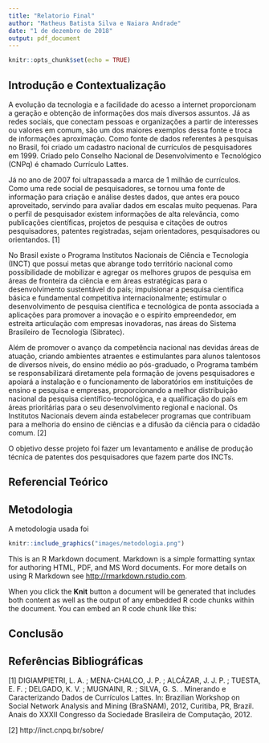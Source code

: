 ```yaml
---
title: "Relatorio Final"
author: "Matheus Batista Silva e Naiara Andrade"
date: "1 de dezembro de 2018"
output: pdf_document
---
```


```r
knitr::opts_chunk$set(echo = TRUE)
```

## Introdução e Contextualização

A evolução da tecnologia e a facilidade do acesso a internet proporcionam a geração e obtenção de informações dos mais diversos assuntos. Já as redes sociais, que conectam pessoas e organizações a partir de interesses ou valores em comum, são um dos maiores exemplos dessa fonte e troca de informações aproximação. Como fonte de dados referentes à pesquisas no Brasil, foi criado um cadastro nacional de currículos de pesquisadores em 1999. Criado pelo Conselho Nacional de Desenvolvimento e Tecnológico (CNPq) é chamado Currículo Lattes.

Já no ano de 2007 foi ultrapassada a marca de 1 milhão de currículos. Como uma
rede social de pesquisadores, se tornou uma fonte de informação para criação e análise destes dados, que
antes era pouco aproveitado, servindo para avaliar dados em escalas muito pequenas. 
Para o perfil de pesquisador existem informações de alta relevância,
como publicações científicas, projetos de pesquisa e citações de outros pesquisadores, patentes registradas, sejam orientadores, pesquisadores ou orientandos. [1]

No Brasil existe o Programa Institutos Nacionais de Ciência e Tecnologia (INCT) que possui metas que abrange todo território nacional como possibilidade de mobilizar e agregar os melhores grupos de pesquisa em áreas de fronteira da ciência e em áreas estratégicas para o desenvolvimento sustentável do país; impulsionar a pesquisa científica básica e fundamental competitiva internacionalmente; estimular o desenvolvimento de pesquisa científica e tecnológica de ponta associada a aplicações para promover a inovação e o espírito empreendedor, em estreita articulação com empresas inovadoras, nas áreas do Sistema Brasileiro de Tecnologia (Sibratec).


Além de promover o avanço da competência nacional nas devidas áreas de atuação, criando ambientes atraentes e estimulantes para alunos talentosos de diversos níveis, do ensino médio ao pós-graduado, o Programa também se responsabilizará diretamente pela formação de jovens pesquisadores e apoiará a instalação e o funcionamento de laboratórios em instituições de ensino e pesquisa e empresas, proporcionando a melhor distribuição nacional da pesquisa científico-tecnológica, e a qualificação do país em áreas prioritárias para o seu desenvolvimento regional e nacional. Os Institutos Nacionais devem ainda estabelecer programas que contribuam para a melhoria do ensino de ciências e a difusão da ciência para o cidadão comum. [2]

O objetivo desse projeto foi fazer um levantamento e análise de produção técnica de patentes dos pesquisadores que fazem parte dos INCTs.


## Referencial Teórico


## Metodologia 

A metodologia usada foi

```r
knitr::include_graphics("images/metodologia.png")
```


This is an R Markdown document. Markdown is a simple formatting syntax for authoring HTML, PDF, and MS Word documents. For more details on using R Markdown see <http://rmarkdown.rstudio.com>.

When you click the **Knit** button a document will be generated that includes both content as well as the output of any embedded R code chunks within the document. You can embed an R code chunk like this:


## Conclusão


## Referências Bibliográficas

[1] DIGIAMPIETRI, L. A. ; MENA-CHALCO, J. P. ; ALCÁZAR, J. J. P. ; TUESTA, E. F. ; DELGADO, K.
V. ; MUGNAINI, R. ; SILVA, G. S. . Minerando e Caracterizando Dados de Currículos Lattes. In: Brazilian
Workshop on Social Network Analysis and Mining (BraSNAM), 2012, Curitiba, PR, Brazil. Anais do XXXII
Congresso da Sociedade Brasileira de Computação, 2012.

[2] http://inct.cnpq.br/sobre/